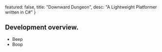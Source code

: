   featured: false,
  title: "Downward Dungeon",
  desc: "A Lightweight Platformer written in C#"
}


## Development overview.

 - Beep
 - Boop


